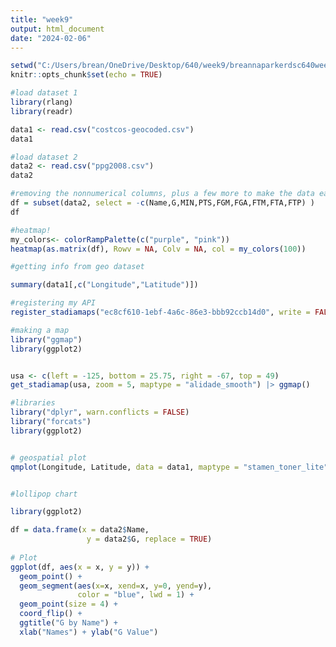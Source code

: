 ```yaml
---
title: "week9"
output: html_document
date: "2024-02-06"
---
```


```r
setwd("C:/Users/brean/OneDrive/Desktop/640/week9/breannaparkerdsc640week9")
knitr::opts_chunk$set(echo = TRUE)


```



```r
#load dataset 1
library(rlang)
library(readr)

data1 <- read.csv("costcos-geocoded.csv")
data1

```




```r
#load dataset 2
data2 <- read.csv("ppg2008.csv")
data2

```



```r
#removing the nonnumerical columns, plus a few more to make the data easier to read
df = subset(data2, select = -c(Name,G,MIN,PTS,FGM,FGA,FTM,FTA,FTP) )
df

```

```r
#heatmap! 
my_colors<- colorRampPalette(c("purple", "pink"))
heatmap(as.matrix(df), Rowv = NA, Colv = NA, col = my_colors(100))

```
```r
#getting info from geo dataset

summary(data1[,c("Longitude","Latitude")])

```



```r
#registering my API
register_stadiamaps("ec8cf610-1ebf-4a6c-86e3-bbb92ccb14d0", write = FALSE)


```


```r
#making a map
library("ggmap")
library(ggplot2)


usa <- c(left = -125, bottom = 25.75, right = -67, top = 49)
get_stadiamap(usa, zoom = 5, maptype = "alidade_smooth") |> ggmap()

```


```r
#libraries
library("dplyr", warn.conflicts = FALSE)
library("forcats")
library(ggplot2)


# geospatial plot
qmplot(Longitude, Latitude, data = data1, maptype = "stamen_toner_lite", color = I("black"))



```







```r
#lollipop chart

library(ggplot2)

df = data.frame(x = data2$Name,
                 y = data2$G, replace = TRUE)
 
# Plot
ggplot(df, aes(x = x, y = y)) +
  geom_point() + 
  geom_segment(aes(x=x, xend=x, y=0, yend=y), 
               color = "blue", lwd = 1) +
  geom_point(size = 4) +
  coord_flip() +
  ggtitle("G by Name") +
  xlab("Names") + ylab("G Value")


```





